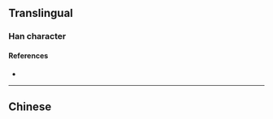 {{character info}}
==Translingual==

===Han character===
{{Han char|rn=85|rad=水|as=12|sn=15|four=|canj=EAJA|ids=⿰氵暑}}

====References====
* {{Han ref|kx=0655.201|dkj=18473|hdz=31755.070|uh=6FD0|ud=28624}}

----

==Chinese==
{{zh-see|渚|a}}